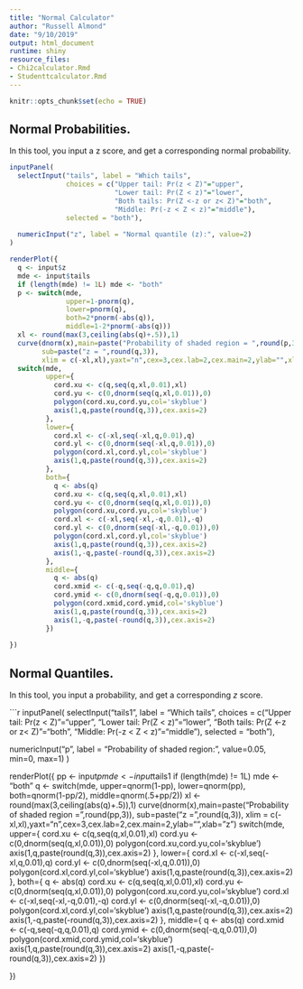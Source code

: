 ```yaml
---
title: "Normal Calculator"
author: "Russell Almond"
date: "9/10/2019"
output: html_document
runtime: shiny
resource_files:
- Chi2calculator.Rmd
- Studenttcalculator.Rmd
---
```


```r
knitr::opts_chunk$set(echo = TRUE)
```

## Normal Probabilities.

In this tool, you input a z score, and get a corresponding normal probability.

```r
inputPanel(
  selectInput("tails", label = "Which tails",
              choices = c("Upper tail: Pr(z < Z)"="upper",
                          "Lower tail: Pr(Z < z)"="lower",
                          "Both tails: Pr(Z <-z or z< Z)"="both",
                          "Middle: Pr(-z < Z < z)"="middle"),
              selected = "both"),
  
  numericInput("z", label = "Normal quantile (z):", value=2)
)

renderPlot({
  q <- input$z
  mde <- input$tails
  if (length(mde) != 1L) mde <- "both"
  p <- switch(mde,
              upper=1-pnorm(q),
              lower=pnorm(q),
              both=2*pnorm(-abs(q)),
              middle=1-2*pnorm(-abs(q)))
  xl <- round(max(3,ceiling(abs(q)+.5)),1)
  curve(dnorm(x),main=paste("Probability of shaded region = ",round(p,3)),
        sub=paste("z = ",round(q,3)),
        xlim = c(-xl,xl),yaxt="n",cex=3,cex.lab=2,cex.main=2,ylab="",xlab="z")
  switch(mde,
         upper={
           cord.xu <- c(q,seq(q,xl,0.01),xl)
           cord.yu <- c(0,dnorm(seq(q,xl,0.01)),0)
           polygon(cord.xu,cord.yu,col='skyblue')
           axis(1,q,paste(round(q,3)),cex.axis=2)
         },
         lower={
           cord.xl <- c(-xl,seq(-xl,q,0.01),q)
           cord.yl <- c(0,dnorm(seq(-xl,q,0.01)),0)
           polygon(cord.xl,cord.yl,col='skyblue')
           axis(1,q,paste(round(q,3)),cex.axis=2)
         },
         both={
           q <- abs(q)
           cord.xu <- c(q,seq(q,xl,0.01),xl)
           cord.yu <- c(0,dnorm(seq(q,xl,0.01)),0)
           polygon(cord.xu,cord.yu,col='skyblue')
           cord.xl <- c(-xl,seq(-xl,-q,0.01),-q)
           cord.yl <- c(0,dnorm(seq(-xl,-q,0.01)),0)
           polygon(cord.xl,cord.yl,col='skyblue')
           axis(1,q,paste(round(q,3)),cex.axis=2)
           axis(1,-q,paste(-round(q,3)),cex.axis=2)
         },
         middle={
           q <- abs(q)
           cord.xmid <- c(-q,seq(-q,q,0.01),q)
           cord.ymid <- c(0,dnorm(seq(-q,q,0.01)),0)
           polygon(cord.xmid,cord.ymid,col='skyblue')
           axis(1,q,paste(round(q,3)),cex.axis=2)
           axis(1,-q,paste(-round(q,3)),cex.axis=2)
         })
  
})
```

## Normal Quantiles.

In this tool, you input a probability, and get a corresponding *z* score.

```r
inputPanel(
  selectInput("tails1", label = "Which tails",
              choices = c("Upper tail: Pr(z < Z)"="upper",
                          "Lower tail: Pr(Z < z)"="lower",
                          "Both tails: Pr(Z <-z or z< Z)"="both",
                          "Middle: Pr(-z < Z < z)"="middle"),
              selected = "both"),
  
  numericInput("p", label = "Probability of shaded region:", value=0.05, min=0, max=1)
)

renderPlot({
  pp <- input$p
  mde <- input$tails1
  if (length(mde) != 1L) mde <- "both"
  q <- switch(mde,
              upper=qnorm(1-pp),
              lower=qnorm(pp),
              both=qnorm(1-pp/2),
              middle=qnorm(.5+pp/2))
  xl <- round(max(3,ceiling(abs(q)+.5)),1)
  curve(dnorm(x),main=paste("Probability of shaded region = ",round(pp,3)),
        sub=paste("z = ",round(q,3)),
        xlim = c(-xl,xl),yaxt="n",cex=3,cex.lab=2,cex.main=2,ylab="",xlab="z")
  switch(mde,
         upper={
           cord.xu <- c(q,seq(q,xl,0.01),xl)
           cord.yu <- c(0,dnorm(seq(q,xl,0.01)),0)
           polygon(cord.xu,cord.yu,col='skyblue')
           axis(1,q,paste(round(q,3)),cex.axis=2)
         },
         lower={
           cord.xl <- c(-xl,seq(-xl,q,0.01),q)
           cord.yl <- c(0,dnorm(seq(-xl,q,0.01)),0)
           polygon(cord.xl,cord.yl,col='skyblue')
           axis(1,q,paste(round(q,3)),cex.axis=2)
         },
         both={
           q <- abs(q)
           cord.xu <- c(q,seq(q,xl,0.01),xl)
           cord.yu <- c(0,dnorm(seq(q,xl,0.01)),0)
           polygon(cord.xu,cord.yu,col='skyblue')
           cord.xl <- c(-xl,seq(-xl,-q,0.01),-q)
           cord.yl <- c(0,dnorm(seq(-xl,-q,0.01)),0)
           polygon(cord.xl,cord.yl,col='skyblue')
           axis(1,q,paste(round(q,3)),cex.axis=2)
           axis(1,-q,paste(-round(q,3)),cex.axis=2)
         },
         middle={
           q <- abs(q)
           cord.xmid <- c(-q,seq(-q,q,0.01),q)
           cord.ymid <- c(0,dnorm(seq(-q,q,0.01)),0)
           polygon(cord.xmid,cord.ymid,col='skyblue')
           axis(1,q,paste(round(q,3)),cex.axis=2)
           axis(1,-q,paste(-round(q,3)),cex.axis=2)
         })
  
})

